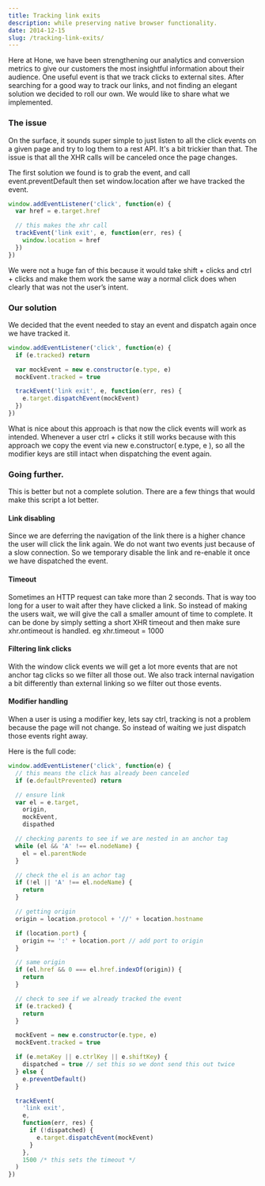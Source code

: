 ```yaml
---
title: Tracking link exits
description: while preserving native browser functionality.
date: 2014-12-15
slug: /tracking-link-exits/
---
```


Here at Hone, we have been strengthening our analytics and conversion metrics to give our customers the most insightful information about their audience. One useful event is that we track clicks to external sites. After searching for a good way to track our links, and not finding an elegant solution we decided to roll our own. We would like to share what we implemented.

### The issue

On the surface, it sounds super simple to just listen to all the click events on a given page and try to log them to a rest API. It's a bit trickier than that. The issue is that all the XHR calls will be canceled once the page changes.

The first solution we found is to grab the event, and call event.preventDefault then set window.location after we have tracked the event.

```javascript
window.addEventListener('click', function(e) {
  var href = e.target.href

  // this makes the xhr call
  trackEvent('link exit', e, function(err, res) {
    window.location = href
  })
})
```

We were not a huge fan of this because it would take shift + clicks and ctrl + clicks and make them work the same way a normal click does when clearly that was not the user’s intent.

### Our solution

We decided that the event needed to stay an event and dispatch again once we have tracked it.

```javascript
window.addEventListener('click', function(e) {
  if (e.tracked) return

  var mockEvent = new e.constructor(e.type, e)
  mockEvent.tracked = true

  trackEvent('link exit', e, function(err, res) {
    e.target.dispatchEvent(mockEvent)
  })
})
```

What is nice about this approach is that now the click events will work as intended. Whenever a user ctrl + clicks it still works because with this approach we copy the event via new e.constructor( e.type, e ), so all the modifier keys are still intact when dispatching the event again.

### Going further.

This is better but not a complete solution. There are a few things that would make this script a lot better.

#### Link disabling

Since we are deferring the navigation of the link there is a higher chance the user will click the link again. We do not want two events just because of a slow connection. So we temporary disable the link and re-enable it once we have dispatched the event.

#### Timeout

Sometimes an HTTP request can take more than 2 seconds. That is way too long for a user to wait after they have clicked a link. So instead of making the users wait, we will give the call a smaller amount of time to complete. It can be done by simply setting a short XHR timeout and then make sure xhr.ontimeout is handled. eg xhr.timeout = 1000

#### Filtering link clicks

With the window click events we will get a lot more events that are not anchor tag clicks so we filter all those out. We also track internal navigation a bit differently than external linking so we filter out those events.

#### Modifier handling

When a user is using a modifier key, lets say ctrl, tracking is not a problem because the page will not change. So instead of waiting we just dispatch those events right away.

Here is the full code:

```javascript
window.addEventListener('click', function(e) {
  // this means the click has already been canceled
  if (e.defaultPrevented) return

  // ensure link
  var el = e.target,
    origin,
    mockEvent,
    dispathed

  // checking parents to see if we are nested in an anchor tag
  while (el && 'A' !== el.nodeName) {
    el = el.parentNode
  }

  // check the el is an achor tag
  if (!el || 'A' !== el.nodeName) {
    return
  }

  // getting origin
  origin = location.protocol + '//' + location.hostname

  if (location.port) {
    origin += ':' + location.port // add port to origin
  }

  // same origin
  if (el.href && 0 === el.href.indexOf(origin)) {
    return
  }

  // check to see if we already tracked the event
  if (e.tracked) {
    return
  }

  mockEvent = new e.constructor(e.type, e)
  mockEvent.tracked = true

  if (e.metaKey || e.ctrlKey || e.shiftKey) {
    dispatched = true // set this so we dont send this out twice
  } else {
    e.preventDefault()
  }

  trackEvent(
    'link exit',
    e,
    function(err, res) {
      if (!dispatched) {
        e.target.dispatchEvent(mockEvent)
      }
    },
    1500 /* this sets the timeout */
  )
})
```
